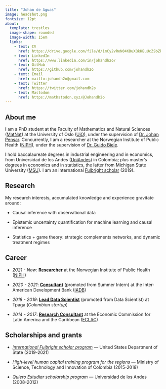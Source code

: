 ```yaml
---
title: "Johan de Aguas"
image: headshot.png
fontsize: 12pt
about: 
  template: trestles
  image-shape: rounded
  image-width: 15em
  links:
    - text: CV
      href: https://drive.google.com/file/d/1mCy2vRoN04KDuXQkHEuUcZSbZkfc_i5v/view?usp=sharing 
    - text: LinkedIn
      href: https://www.linkedin.com/in/johandh2o/
    - text: GitHub
      href: https://github.com/johandh2o
    - text: Email
      href: mailto:johandh2o@gmail.com
    - text: Twitter
      href: https://twitter.com/johandh2o
    - text: Mastodon
      href: https://mathstodon.xyz/@Johandh2o
---
```


## About me

I am a PhD student at the Faculty of Mathematics and Natural Sciences ([MatNat](https://www.mn.uio.no/english/)) at the University of Oslo ([UiO](https://www.uio.no/english/)), under the supervision of [Dr. Johan Pensar](https://www.mn.uio.no/math/english/people/aca/johanpen/). Concurrently, I am a researcher at the Norwegian Institute of Public Health ([NIPH](https://www.fhi.no/en/)), under the supervision of [Dr. Guido Biele](https://gbiele.github.io/).

I hold baccalaureate degrees in industrial engineering and in economics, from Universidad de los Andes ([UniAndes](https://uniandes.edu.co/en)) in Colombia; plus master's degrees in economics and in statistics, the latter from Michigan State University ([MSU](https://msu.edu/)). I am an international [Fulbright scholar](https://foreign.fulbrightonline.org/) (2019).

## Research

My research interests, accumulated knowledge and experience gravitate around:

-   Causal inference with observational data

-   Epistemic uncertainty quantification for machine learning and causal inference

-   Statistics + game theory: strategic complements networks, and dynamic treatment regimes

## Career

-   *2021 - Now*: [**Researcher**]{.underline} at the Norwegian Institute of Public Health ([NIPH](https://www.fhi.no/en/))

-   *2020 - 2021*: [**Consultant**]{.underline} (promoted from Summer Intern) at the Inter-American Development Bank ([IADB](https://www.iadb.org/en/about-us/overview))

-   *2018 - 2019*: [**Lead Data Scientist**]{.underline} (promoted from Data Scientist) at Tpaga (*Colombian startup*)

-   *2014 - 2017*: [**Research Consultant**]{.underline} at the Economic Commission for Latin America and the Caribbean ([ECLAC](https://www.cepal.org/en/headquarters-and-offices/eclac-bogota))

## Scholarships and grants

-   [*International Fulbright scholar program*](https://foreign.fulbrightonline.org/) --- United States Department of State (2019-2021)

-   *High-level human capital training program for the regions* --- Ministry of Science, Technology and Innovation of Colombia (2015-2018)

-   *Quiero Estudiar scholarship program* --- Universidad de los Andes (2008-2012)
